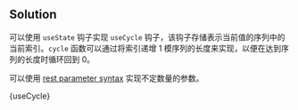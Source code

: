 

## Solution

可以使用 `useState` 钩子实现 `useCycle` 钩子，该钩子存储表示当前值的序列中的当前索引。`cycle` 函数可以通过将索引递增 1 模序列的长度来实现，以便在达到序列的长度时循环回到 0。

可以使用 [rest parameter syntax](https://developer.mozilla.org/en-US/docs/Web/JavaScript/Reference/Functions/rest_parameters) 实现不定数量的参数。

<MDXCodeBlock>
  {useCycle}
</MDXCodeBlock>
